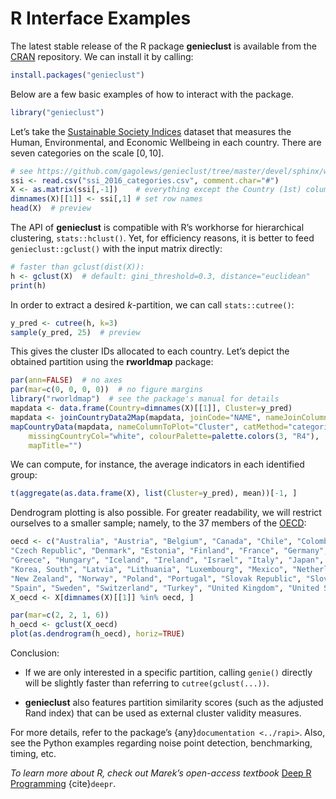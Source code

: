 # R Interface Examples

The latest stable release of the R package **genieclust** is available from the
[CRAN](https://CRAN.R-project.org/package=genieclust) repository.
We can install it by calling:

```r
install.packages("genieclust")
```


Below are a few basic examples of how to interact with the package.

```r
library("genieclust")
```



Let's take the [Sustainable Society Indices](http://www.ssfindex.com/)
dataset that measures the Human, Environmental, and Economic Wellbeing
in each country. There are seven categories on the scale $[0, 10]$.

```r
# see https://github.com/gagolews/genieclust/tree/master/devel/sphinx/weave
ssi <- read.csv("ssi_2016_categories.csv", comment.char="#")
X <- as.matrix(ssi[,-1])    # everything except the Country (1st) column
dimnames(X)[[1]] <- ssi[,1] # set row names
head(X)  # preview
```


The API of **genieclust** is compatible with R's workhorse
for hierarchical clustering, `stats::hclust()`.
Yet, for efficiency reasons, it is better to feed `genieclust::gclust()`
with the input matrix directly:


```r
# faster than gclust(dist(X)):
h <- gclust(X)  # default: gini_threshold=0.3, distance="euclidean"
print(h)
```

In order to extract a desired *k*-partition, we can call `stats::cutree()`:

```r
y_pred <- cutree(h, k=3)
sample(y_pred, 25)  # preview
```

This gives the cluster IDs allocated to each country.
Let's depict the obtained partition using the **rworldmap** package:

```r
par(ann=FALSE)  # no axes
par(mar=c(0, 0, 0, 0))  # no figure margins
library("rworldmap")  # see the package's manual for details
mapdata <- data.frame(Country=dimnames(X)[[1]], Cluster=y_pred)
mapdata <- joinCountryData2Map(mapdata, joinCode="NAME", nameJoinColumn="Country")
mapCountryData(mapdata, nameColumnToPlot="Cluster", catMethod="categorical",
    missingCountryCol="white", colourPalette=palette.colors(3, "R4"),
    mapTitle="")
```


We can compute, for instance, the average indicators in each identified group:

```r
t(aggregate(as.data.frame(X), list(Cluster=y_pred), mean))[-1, ]
```


Dendrogram plotting is also possible.
For greater readability, we will restrict ourselves to a smaller sample;
namely, to the 37 members of the [OECD](https://en.wikipedia.org/wiki/OECD):

```r
oecd <- c("Australia", "Austria", "Belgium", "Canada", "Chile", "Colombia",
"Czech Republic", "Denmark", "Estonia", "Finland", "France", "Germany",
"Greece", "Hungary", "Iceland", "Ireland", "Israel", "Italy", "Japan",
"Korea, South", "Latvia", "Lithuania", "Luxembourg", "Mexico", "Netherlands",
"New Zealand", "Norway", "Poland", "Portugal", "Slovak Republic", "Slovenia",
"Spain", "Sweden", "Switzerland", "Turkey", "United Kingdom", "United States")
X_oecd <- X[dimnames(X)[[1]] %in% oecd, ]
```


```r
par(mar=c(2, 2, 1, 6))
h_oecd <- gclust(X_oecd)
plot(as.dendrogram(h_oecd), horiz=TRUE)
```



Conclusion:

* If we are only interested in a specific partition,
calling `genie()` directly will be slightly faster than referring to
`cutree(gclust(...))`.

* **genieclust** also features partition similarity scores
(such as the adjusted Rand index) that can be used as
external cluster validity measures.

For more details, refer to the package's {any}`documentation <../rapi>`.
Also, see the Python examples regarding noise point detection,
benchmarking, timing, etc.

*To learn more about R, check out Marek's open-access textbook*
[Deep R Programming](https://deepr.gagolewski.com/)
{cite}`deepr`.
